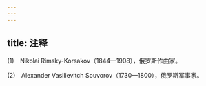 ```yaml
---
---
---
```

title: 注释
---





(1)　Nikolai Rimsky-Korsakov（1844—1908），俄罗斯作曲家。

(2)　Alexander Vasilievitch Souvorov（1730—1800），俄罗斯军事家。